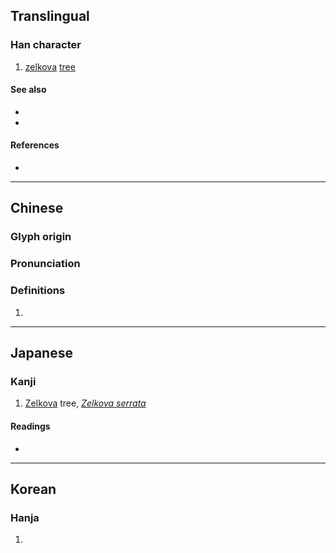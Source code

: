 {{also|規}}
{{character info/new}}
==Translingual==

===Han character===
{{Han char|rn=75|rad=木|as=11|sn=15|four=46910|canj=DQOU|ids=⿰木規}}

# [[zelkova]] [[tree]]

====See also====
* {{l|mul|欟}}<!-- looks like a traditional version? -->
* {{l|mul|欅}}

====References====
* {{Han ref|kx=0548.110|dkj=15390|dj=0935.280|hdz=21272.060|uh=69FB|ud=27131|bh=E5E2|bd=58850}}

----

==Chinese==
{{zh-forms|s=𬃀}}

===Glyph origin===
{{Han etym}}

===Pronunciation===
{{zh-pron
|m=guī
|c=kwai1
|mc=y
|oc=y
|ma=
|cat=pn
}}

===Definitions===
{{zh-hanzi}}

# {{rfdef|zh}}

----

==Japanese==

===Kanji===
{{ja-kanji|grade=|rs=木11}}

# [[Zelkova]] tree, ''[[Zelkova serrata]]''

{{wikispecies|Zelkova serrata}}

====Readings====
* {{ja-readings
|goon=き
|kanon=き
|kun=つき, けやき
}}

----

==Korean==

===Hanja===
{{ko-hanja|hangeul=[[규]]|eumhun=|rv=gyu|mr=kyu|y=kyu}}

# {{rfdef|ko|sort=木11}}